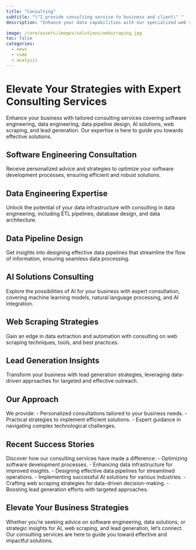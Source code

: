 ```yaml
---
title: "Consulting"
subtitle: "\"I provide consulting service to business and client\" "
description: "Enhance your data capabilities with our specialized web scraping services, tailored for efficient data extraction, smooth automation, and real-time content discovery to elevate your decision-making processes."

image: /core/assets/images/solutions/webscraping.jpg
toc: false
categories:
  - news
  - code
  - analysis
---
```


# Elevate Your Strategies with Expert Consulting Services

Enhance your business with tailored consulting services covering software engineering, data engineering, data pipeline design, AI solutions, web scraping, and lead generation. Our expertise is here to guide you towards effective solutions.

## Software Engineering Consultation
Receive personalized advice and strategies to optimize your software development processes, ensuring efficient and robust solutions.

## Data Engineering Expertise
Unlock the potential of your data infrastructure with consulting in data engineering, including ETL pipelines, database design, and data architecture.

## Data Pipeline Design
Get insights into designing effective data pipelines that streamline the flow of information, ensuring seamless data processing.

## AI Solutions Consulting
Explore the possibilities of AI for your business with expert consultation, covering machine learning models, natural language processing, and AI integration.

## Web Scraping Strategies
Gain an edge in data extraction and automation with consulting on web scraping techniques, tools, and best practices.

## Lead Generation Insights
Transform your business with lead generation strategies, leveraging data-driven approaches for targeted and effective outreach.

## Our Approach
We provide:
- Personalized consultations tailored to your business needs.
- Practical strategies to implement efficient solutions.
- Expert guidance in navigating complex technological challenges.

## Recent Success Stories
Discover how our consulting services have made a difference:
- Optimizing software development processes.
- Enhancing data infrastructure for improved insights.
- Designing effective data pipelines for streamlined operations.
- Implementing successful AI solutions for various industries.
- Crafting web scraping strategies for data-driven decision-making.
- Boosting lead generation efforts with targeted approaches.

## Elevate Your Business Strategies
Whether you're seeking advice on software engineering, data solutions, or strategic insights for AI, web scraping, and lead generation, let's connect. Our consulting services are here to guide you toward effective and impactful solutions.
